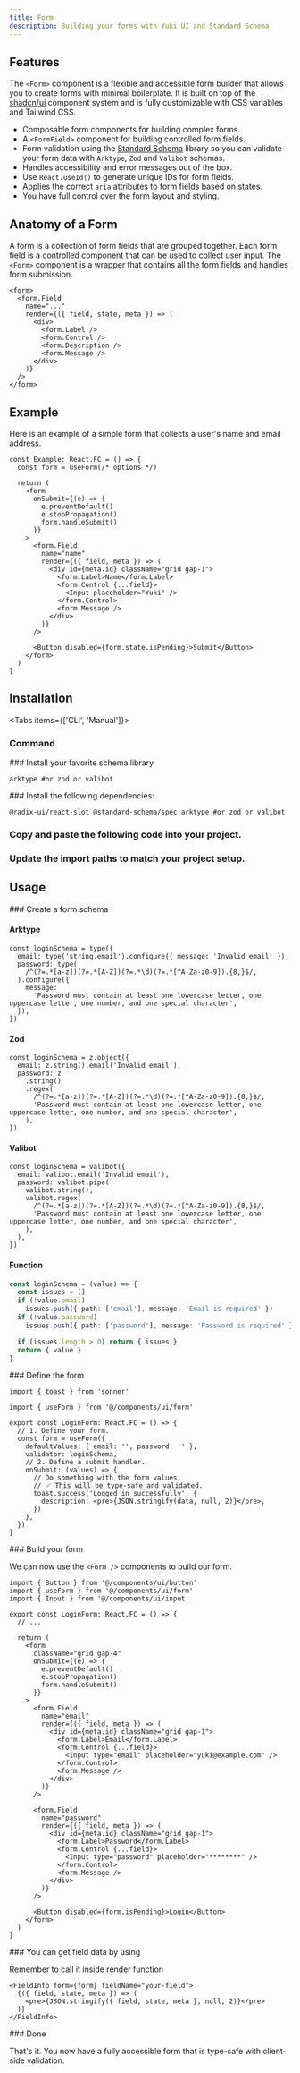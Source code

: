 ```yaml
---
title: Form
description: Building your forms with Yuki UI and Standard Schema.
---
```


## Features

The `<Form>` component is a flexible and accessible form builder that allows you to create forms with minimal boilerplate. It is built on top of the [shadcn/ui](https://ui.shadcn.com/) component system and is fully customizable with CSS variables and Tailwind CSS.

- Composable form components for building complex forms.
- A `<FormField>` component for building controlled form fields.
- Form validation using the [Standard Schema](https://standardschema.dev/) library so you can validate your form data with `Arktype`, `Zod` and `Valibot` schemas.
- Handles accessibility and error messages out of the box.
- Use `React.useId()` to generate unique IDs for form fields.
- Applies the correct `aria` attributes to form fields based on states.
- You have full control over the form layout and styling.

## Anatomy of a Form

A form is a collection of form fields that are grouped together. Each form field is a controlled component that can be used to collect user input. The `<Form>` component is a wrapper that contains all the form fields and handles form submission.

```tsx
<form>
  <form.Field
    name="..."
    render={({ field, state, meta }) => (
      <div>
        <form.Label />
        <form.Control />
        <form.Description />
        <form.Message />
      </div>
    )}
  />
</form>
```

## Example

Here is an example of a simple form that collects a user's name and email address.

```tsx
const Example: React.FC = () => {
  const form = useForm(/* options */)

  return (
    <form
      onSubmit={(e) => {
        e.preventDefault()
        e.stopPropagation()
        form.handleSubmit()
      }}
    >
      <form.Field
        name="name"
        render={({ field, meta }) => (
          <div id={meta.id} className="grid gap-1">
            <form.Label>Name</form.Label>
            <form.Control {...field}>
              <Input placeholder="Yuki" />
            </form.Control>
            <form.Message />
          </div>
        )}
      />

      <Button disabled={form.state.isPending}>Submit</Button>
    </form>
  )
}
```

## Installation

<Tabs items={['CLI', 'Manual']}>
<Tab value="CLI">
<Steps>
<Step>
### Command

<InstallComponent name="form" />

</Step>

<Step>
### Install your favorite schema library

```package-install
arktype #or zod or valibot
```

</Step>

</Steps>

</Tab>

<Tab value="Manual">

<Steps>

<Step>
### Install the following dependencies:

```package-install
@radix-ui/react-slot @standard-schema/spec arktype #or zod or valibot
```

</Step>

<Step>

### Copy and paste the following code into your project.

<ComponentSource name="ui/form.tsx" />

</Step>

<Step>

### Update the import paths to match your project setup.

</Step>

</Steps>

</Tab>

</Tabs>

## Usage

<Steps>

<Step>
### Create a form schema

#### Arktype

```tsx
const loginSchema = type({
  email: type('string.email').configure({ message: 'Invalid email' }),
  password: type(
    /^(?=.*[a-z])(?=.*[A-Z])(?=.*\d)(?=.*[^A-Za-z0-9]).{8,}$/,
  ).configure({
    message:
      'Password must contain at least one lowercase letter, one uppercase letter, one number, and one special character',
  }),
})
```

#### Zod

```tsx
const loginSchema = z.object({
  email: z.string().email('Invalid email'),
  password: z
    .string()
    .regex(
      /^(?=.*[a-z])(?=.*[A-Z])(?=.*\d)(?=.*[^A-Za-z0-9]).{8,}$/,
      'Password must contain at least one lowercase letter, one uppercase letter, one number, and one special character',
    ),
})
```

#### Valibot

```tsx
const loginSchema = valibot({
  email: valibot.email('Invalid email'),
  password: valibot.pipe(
    valibot.string(),
    valibot.regex(
      /^(?=.*[a-z])(?=.*[A-Z])(?=.*\d)(?=.*[^A-Za-z0-9]).{8,}$/,
      'Password must contain at least one lowercase letter, one uppercase letter, one number, and one special character',
    ),
  ),
})
```

#### Function

```ts
const loginSchema = (value) => {
  const issues = []
  if (!value.email)
    issues.push({ path: ['email'], message: 'Email is required' })
  if (!value.password)
    issues.push({ path: ['password'], message: 'Password is required' })

  if (issues.length > 0) return { issues }
  return { value }
}
```

</Step>

<Step>
### Define the form

```tsx
import { toast } from 'sonner'

import { useForm } from '@/components/ui/form'

export const LoginForm: React.FC = () => {
  // 1. Define your form.
  const form = useForm({
    defaultValues: { email: '', password: '' },
    validator: loginSchema,
    // 2. Define a submit handler.
    onSubmit: (values) => {
      // Do something with the form values.
      // ✅ This will be type-safe and validated.
      toast.success('Logged in successfully', {
        description: <pre>{JSON.stringify(data, null, 2)}</pre>,
      })
    },
  })
}
```

</Step>

<Step>
### Build your form

We can now use the `<Form />` components to build our form.

```tsx
import { Button } from '@/components/ui/button'
import { useForm } from '@/components/ui/form'
import { Input } from '@/components/ui/input'

export const LoginForm: React.FC = () => {
  // ...

  return (
    <form
      className="grid gap-4"
      onSubmit={(e) => {
        e.preventDefault()
        e.stopPropagation()
        form.handleSubmit()
      }}
    >
      <form.Field
        name="email"
        render={({ field, meta }) => (
          <div id={meta.id} className="grid gap-1">
            <form.Label>Email</form.Label>
            <form.Control {...field}>
              <Input type="email" placeholder="yuki@example.com" />
            </form.Control>
            <form.Message />
          </div>
        )}
      />

      <form.Field
        name="password"
        render={({ field, meta }) => (
          <div id={meta.id} className="grid gap-1">
            <form.Label>Password</form.Label>
            <form.Control {...field}>
              <Input type="password" placeholder="********" />
            </form.Control>
            <form.Message />
          </div>
        )}
      />

      <Button disabled={form.isPending}>Login</Button>
    </form>
  )
}
```

</Step>

<Step>
### You can get field data by using

Remember to call it inside render function

```tsx
<FieldInfo form={form} fieldName="your-field">
  {({ field, state, meta }) => (
    <pre>{JSON.stringify({ field, state, meta }, null, 2)}</pre>
  )}
</FieldInfo>
```

</Step>

<Step>
### Done

That's it. You now have a fully accessible form that is type-safe with client-side validation.

</Step>

</Steps>
